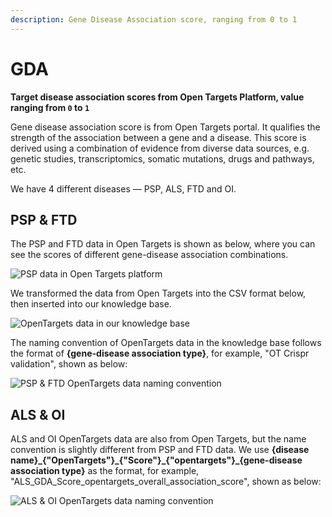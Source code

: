 ```yaml
---
description: Gene Disease Association score, ranging from 0 to 1
---
```


# GDA

**Target disease association scores from Open Targets Platform, value ranging from `0` to `1`**

Gene disease association score is from Open Targets portal. It qualifies the strength of the association between a gene and a disease. This score is derived using a combination of evidence from diverse data sources, e.g. genetic studies, transcriptomics, somatic mutations, drugs and pathways, etc.

We have 4 different diseases — PSP, ALS, FTD and OI.

## PSP & FTD

The PSP and FTD data in Open Targets is shown as below, where you can see the scores of different gene-disease association combinations.

![PSP data in Open Targets platform](../../../../public/image/docs/psp-data-in-opentargets.png)

We transformed the data from Open Targets into the CSV format below, then inserted into our knowledge base.

![OpenTargets data in our knowledge base](../../../../public/image/docs/gda-data-csv.png)

The naming convention of OpenTargets data in the knowledge base follows the format of **\{gene-disease association type\}**, for example, "OT Crispr validation", shown as below:

![PSP & FTD OpenTargets data naming convention](../../../../public/image/docs/psp-ftd-gda-naming-convention.png)

## ALS & OI

ALS and OI OpenTargets data are also from Open Targets, but the name convention is slightly different from PSP and FTD data. We use **\{disease name\}\_\{"OpenTargets"\}\_\{"Score"\}\_\{"opentargets"\}\_\{gene-disease association type\}** as the format, for example, "ALS_GDA_Score_opentargets_overall_association_score", shown as below:

![ALS & OI OpenTargets data naming convention](../../../../public/image/docs/als-oi-gda-naming-convention.png)
